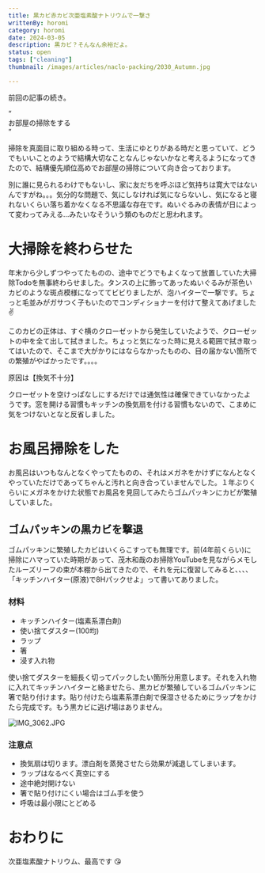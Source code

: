 ```yaml
---
title: 黒カビ赤カビ次亜塩素酸ナトリウムで一撃さ
writtenBy: horomi
category: horomi
date: 2024-03-05
description: 黒カビ？そんなん余裕だよ。
status: open
tags: ["cleaning"]
thumbnail: /images/articles/naclo-packing/2030_Autumn.jpg

---
```


前回の記事の続き。

<div className="quote">
  <div className="quote-prepend">“</div>
  <div className="quote-inner">
    お部屋の掃除をする
  </div>
  <div className="quote-append">”</div>
</div>

掃除を真面目に取り組める時って、生活にゆとりがある時だと思っていて、どうでもいいことのようで結構大切なことなんじゃないかなと考えるようになってきたので、結構優先順位高めでお部屋の掃除について向き合っております。

別に誰に見られるわけでもないし、家に友だちを呼ぶほど気持ちは寛大ではないんですがね。。。気分的な問題で、気にしなければ気にならないし、気になると寝れないくらい落ち着かなくなる不思議な存在です。ぬいぐるみの表情が日によって変わってみえる…みたいなそういう類のものだと思われます。

# 大掃除を終わらせた

年末から少しずつやってたものの、途中でどうでもよくなって放置していた大掃除Todoを無事終わらせました。タンスの上に飾ってあったぬいぐるみが茶色いカビのような斑点模様になっててビビりましたが、泡ハイターで一撃です。ちょっと毛並みがガサつく子もいたのでコンディショナーを付けて整えてあげました✌️

このカビの正体は、すぐ横のクローゼットから発生していたようで、クローゼットの中を全て出して拭きました。ちょっと気になった時に見える範囲で拭き取ってはいたので、そこまで大がかりにはならなかったものの、目の届かない箇所での繁殖がやばかったです。。。。

原因は【換気不十分】

クローゼットを空けっぱなしにするだけでは通気性は確保できていなかったようです。窓を開ける習慣もキッチンの換気扇を付ける習慣もないので、こまめに気をつけないとなと反省しました。

# お風呂掃除をした

お風呂はいつもなんとなくやってたものの、それはメガネをかけずになんとなくやっていただけであってちゃんと汚れと向き合っていませんでした。１年ぶりくらいにメガネをかけた状態でお風呂を見回してみたらゴムパッキンにカビが繁殖していました。

## ゴムパッキンの黒カビを撃退

ゴムパッキンに繁殖したカビはいくらこすっても無理です。前(4年前くらい)に掃除にハマっていた時期があって、茂木和哉のお掃除YouTubeを見ながらメモしたルーズリーフの束が本棚から出てきたので、それを元に復習してみると、、、、「キッチンハイター(原液)で8Hパックせよ」って書いてありました。

### 材料

- キッチンハイター(塩素系漂白剤)
- 使い捨てダスター(100均)
- ラップ
- 箸
- 浸す入れ物

使い捨てダスターを細長く切ってパックしたい箇所分用意します。それを入れ物に入れてキッチンハイターと絡ませたら、黒カビが繁殖しているゴムパッキンに箸で貼り付けます。貼り付けたら塩素系漂白剤で保湿させるためにラップをかけたら完成です。もう黒カビに逃げ場はありません。

![IMG_3062.JPG](/images/articles/naclo-packing/IMG_3062.jpg)

### 注意点

- 換気扇は切ります。漂白剤を蒸発させたら効果が減退してしまいます。
- ラップはなるべく真空にする
- 途中絶対開けない
- 箸で貼り付けにくい場合はゴム手を使う
- 呼吸は最小限にとどめる

# おわりに

次亜塩素酸ナトリウム、最高です 😘

